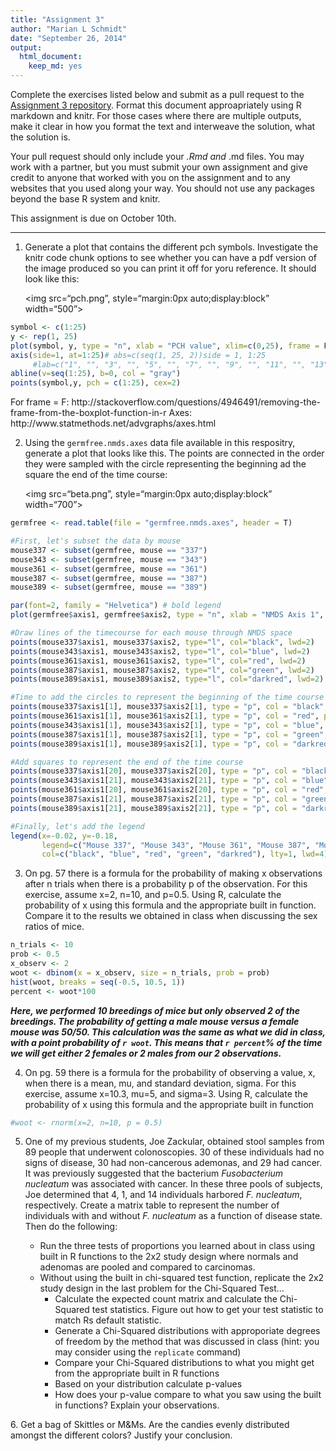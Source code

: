 ```yaml
---
title: "Assignment 3"
author: "Marian L Schmidt"
date: "September 26, 2014"
output:
  html_document:
    keep_md: yes
---
```


Complete the exercises listed below and submit as a pull request to the [Assignment 3 repository](http://www.github.com/microbialinformatics/assignment03).  Format this document approapriately using R markdown and knitr. For those cases where there are multiple outputs, make it clear in how you format the text and interweave the solution, what the solution is.

Your pull request should only include your *.Rmd and *.md files. You may work with a partner, but you must submit your own assignment and give credit to anyone that worked with you on the assignment and to any websites that you used along your way. You should not use any packages beyond the base R system and knitr.

This assignment is due on October 10th.

------

1.  Generate a plot that contains the different pch symbols. Investigate the knitr code chunk options to see whether you can have a pdf version of the image produced so you can print it off for yoru reference. It should look like this:

    <img src="pch.png", style="margin:0px auto;display:block" width="500">


```r
symbol <- c(1:25)
y <- rep(1, 25)
plot(symbol, y, type = "n", xlab = "PCH value", xlim=c(0,25), frame = F, yaxt = "n", xaxt="n", ylab="", main="PCH Symbols")
axis(side=1, at=1:25)# abs=c(seq(1, 25, 2))side = 1, 1:25
     #lab=c("1", "", "3", "", "5", "", "7", "", "9", "", "11", "", "13", "", "15", "", "17", "", "19", "", "21", "", "23", "", "25")) 
abline(v=seq(1:25), b=0, col = "gray")
points(symbol,y, pch = c(1:25), cex=2)
```

For frame = F:  http://stackoverflow.com/questions/4946491/removing-the-frame-from-the-boxplot-function-in-r
Axes: http://www.statmethods.net/advgraphs/axes.html




2.  Using the `germfree.nmds.axes` data file available in this respositry, generate a plot that looks like this. The points are connected in the order they were sampled with the circle representing the beginning ad the square the end of the time course:

    <img src="beta.png", style="margin:0px auto;display:block" width="700">


```r
germfree <- read.table(file = "germfree.nmds.axes", header = T)

#First, let's subset the data by mouse
mouse337 <- subset(germfree, mouse == "337")
mouse343 <- subset(germfree, mouse == "343")
mouse361 <- subset(germfree, mouse == "361")
mouse387 <- subset(germfree, mouse == "387")
mouse389 <- subset(germfree, mouse == "389")

par(font=2, family = "Helvetica") # bold legend
plot(germfree$axis1, germfree$axis2, type = "n", xlab = "NMDS Axis 1", ylab = "NMDS Axis 2", font=2, font.lab=2) #bolded axes

#Draw lines of the timecourse for each mouse through NMDS space
points(mouse337$axis1, mouse337$axis2, type="l", col="black", lwd=2)
points(mouse343$axis1, mouse343$axis2, type="l", col="blue", lwd=2)
points(mouse361$axis1, mouse361$axis2, type="l", col="red", lwd=2)
points(mouse387$axis1, mouse387$axis2, type="l", col="green", lwd=2)
points(mouse389$axis1, mouse389$axis2, type="l", col="darkred", lwd=2)

#Time to add the circles to represent the beginning of the time course
points(mouse337$axis1[1], mouse337$axis2[1], type = "p", col = "black", pch=19, cex=2)
points(mouse361$axis1[1], mouse361$axis2[1], type = "p", col = "red", pch=19, cex=2)
points(mouse343$axis1[1], mouse343$axis2[1], type = "p", col = "blue", pch=19, cex=2)
points(mouse387$axis1[1], mouse387$axis2[1], type = "p", col = "green", pch=19, cex=2)
points(mouse389$axis1[1], mouse389$axis2[1], type = "p", col = "darkred", pch=19, cex=2)

#Add squares to represent the end of the time course
points(mouse337$axis1[20], mouse337$axis2[20], type = "p", col = "black", pch=15, cex=2)
points(mouse343$axis1[21], mouse343$axis2[21], type = "p", col = "blue", pch=15, cex=2)
points(mouse361$axis1[20], mouse361$axis2[20], type = "p", col = "red", pch=15, cex=2)
points(mouse387$axis1[21], mouse387$axis2[21], type = "p", col = "green", pch=15, cex=2)
points(mouse389$axis1[21], mouse389$axis2[21], type = "p", col = "darkred", pch=15, cex=2)

#Finally, let's add the legend
legend(x=-0.02, y=-0.18, 
       legend=c("Mouse 337", "Mouse 343", "Mouse 361", "Mouse 387", "Mouse 389"), 
       col=c("black", "blue", "red", "green", "darkred"), lty=1, lwd=4)
```



3.  On pg. 57 there is a formula for the probability of making x observations after n trials when there is a probability p of the observation.  For this exercise, assume x=2, n=10, and p=0.5.  Using R, calculate the probability of x using this formula and the appropriate built in function. Compare it to the results we obtained in class when discussing the sex ratios of mice.



```r
n_trials <- 10
prob <- 0.5
x_observ <- 2
woot <- dbinom(x = x_observ, size = n_trials, prob = prob)
hist(woot, breaks = seq(-0.5, 10.5, 1))
percent <- woot*100
```

***Here, we performed 10 breedings of mice but only observed 2 of the breedings.  The probability of getting a male mouse versus a female mouse was 50/50.  This calculation was the same as what we did in class, with a point probability of `r woot`.  This means that `r percent`% of the time we will get either 2 females or 2 males from our 2 observations.***


4.  On pg. 59 there is a formula for the probability of observing a value, x, when there is a mean, mu, and standard deviation, sigma.  For this exercise, assume x=10.3, mu=5, and sigma=3.  Using R, calculate the probability of x using this formula and the appropriate built in function


```r
#woot <- rnorm(x=2, n=10, p = 0.5)
```


5.  One of my previous students, Joe Zackular, obtained stool samples from 89 people that underwent colonoscopies.  30 of these individuals had no signs of disease, 30 had non-cancerous ademonas, and 29 had cancer.  It was previously suggested that the bacterium *Fusobacterium nucleatum* was associated with cancer.  In these three pools of subjects, Joe determined that 4, 1, and 14 individuals harbored *F. nucleatum*, respectively. Create a matrix table to represent the number of individuals with and without _F. nucleatum_ as a function of disease state.  Then do the following:

    * Run the three tests of proportions you learned about in class using built in R  functions to the 2x2 study design where normals and adenomas are pooled and compared to carcinomas.
    * Without using the built in chi-squared test function, replicate the 2x2 study design in the last problem for the Chi-Squared Test...
      * Calculate the expected count matrix and calculate the Chi-Squared test statistics. Figure out how to get your test statistic to match Rs default statistic.
      *	Generate a Chi-Squared distributions with approporiate degrees of freedom by the method that was discussed in class (hint: you may consider using the `replicate` command)
      * Compare your Chi-Squared distributions to what you might get from the appropriate built in R functions
      * Based on your distribution calculate p-values
      * How does your p-value compare to what you saw using the built in functions? Explain your observations.


6\.  Get a bag of Skittles or M&Ms.  Are the candies evenly distributed amongst the different colors?  Justify your conclusion.

